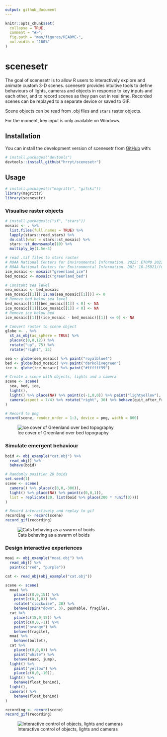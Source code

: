```yaml
---
output: github_document
---
```


<!-- README.md is generated from README.Rmd. Please edit that file -->

```r
knitr::opts_chunk$set(
  collapse = TRUE,
  comment = "#>",
  fig.path = "man/figures/README-",
  out.width = "100%"
)
```

# scenesetr

<!-- badges: start -->
<!-- badges: end -->

The goal of scenesetr is to allow R users to interactively explore and animate 
custom 3-D scenes. scenesetr provides intuitive tools to define behaviours of 
lights, cameras and objects in response to key inputs and each other, and to 
record scenes as they pan out in real time. Recorded scenes can be replayed 
to a separate device or saved to GIF.

Scene objects can be read from .obj files and `stars` raster objects.

For the moment, key input is only available on Windows.

## Installation

You can install the development version of scenesetr from [GitHub](https://github.com/) with:

``` r
# install.packages("devtools")
devtools::install_github("hrryt/scenesetr")
```

## Usage

```r
# install.packages(c("magrittr", "gifski"))
library(magrittr)
library(scenesetr)
```

### Visualise raster objects

```r
# install.packages(c("sf", "stars"))
mosaic <- . %>%
  list.files(full.names = TRUE) %>%
  lapply(stars::read_stars) %>%
  do.call(what = stars::st_mosaic) %>%
  stars::st_downsample(10) %>%
  multiply_by(1.5e-4)

# read .tif files to stars raster
# NOAA National Centers for Environmental Information. 2022: ETOPO 2022 15 Arc-Second Global Relief Model. 
# NOAA National Centers for Environmental Information. DOI: 10.25921/fd45-gt74. Accessed 01/03/2024.
ice_mosaic <- mosaic("greenland_ice")
bed_mosaic <- mosaic("greenland_bed")

# Constant sea level
sea_mosaic <- bed_mosaic
sea_mosaic[[1]][!is.na(sea_mosaic[[1]])] <- 0 
# Remove bed below sea level
bed_mosaic[[1]][bed_mosaic[[1]] < 0] <- NA 
ice_mosaic[[1]][ice_mosaic[[1]] < 0] <- NA
# Remove ice below bed
ice_mosaic[[1]][(ice_mosaic - bed_mosaic)[[1]] <= 0] <- NA

# Convert raster to scene object
globe <- . %>%
  st_as_obj(as_sphere = TRUE) %>%
  place(c(0,0,12)) %>%
  rotate("up", 75) %>%
  rotate("right", 25)

sea <- globe(sea_mosaic) %>% paint("royalblue4")
bed <- globe(bed_mosaic) %>% paint("darkolivegreen")
ice <- globe(ice_mosaic) %>% paint("#ffffff99")

# Create a scene with objects, lights and a camera
scene <- scene(
  sea, bed, ice,
  light(),
  light() %>% place(NA) %>% point(c(-1,0,0)) %>% paint("lightyellow"),
  camera(aspect = 7/4) %>% rotate("right", 30) %>% behave(quit_after_frame)
)

# Record to png
record(scene, render_order = 1:3, device = png, width = 800)
```
![Ice cover of Greenland over bed topography](man/figures/README-greenland.png)

### Simulate emergent behaviour

```r
boid <- obj_example("cat.obj") %>%
  read_obj() %>%
  behave(boid)

# Randomly position 20 boids
set.seed(1)
scene <- scene(
  camera() %>% place(c(0,0,-300)),
  light() %>% place(NA) %>% point(c(0,0,1)),
  list = replicate(20, list(boid %>% place(200 * runif(3))))
)

# Record interactively and replay to gif
recording <- record(scene)
record_gif(recording)

```
![Cats behaving as a swarm of boids](man/figures/README-boids.gif)

### Design interactive experiences

```r
moai <- obj_example("moai.obj") %>%
  read_obj() %>%
  paint(c("red", "purple"))

cat <- read_obj(obj_example("cat.obj"))

scene <- scene(
  moai %>%
    place(c(0,0,15)) %>%
    point(c(0,1,0)) %>%
    rotate("clockwise", 30) %>%
    behave(spin("down", 3), pushable, fragile),
  cat %>%
    place(c(15,0,15)) %>%
    point(c(0,0,-1)) %>%
    paint("orange") %>%
    behave(fragile),
  moai %>%
    behave(bullet),
  cat %>%
    place(c(0,0,0)) %>%
    paint("white") %>%
    behave(wasd, jump),
  light() %>%
    paint("yellow") %>%
    place(c(0,0,-10)),
  light() %>%
    behave(float_behind),
  light(),
  camera() %>%
    behave(float_behind)
)

recording <- record(scene)
record_gif(recording)
```
![Interactive control of objects, lights and cameras](man/figures/README-shoot.gif)


